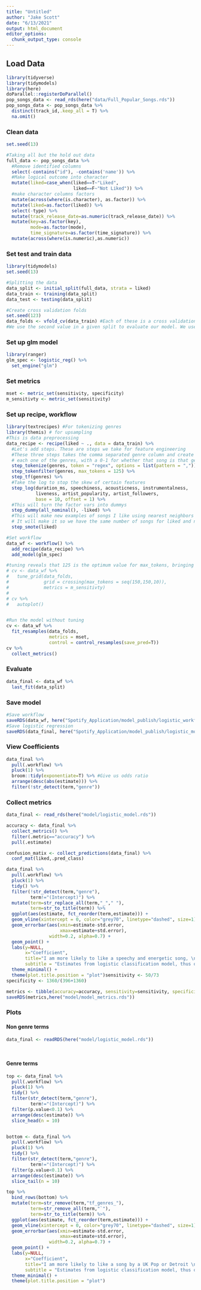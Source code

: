 ```yaml
---
title: "Untitled"
author: "Jake Scott"
date: "6/13/2021"
output: html_document
editor_options: 
  chunk_output_type: console
---
```

## Load Data
```r
library(tidyverse)
library(tidymodels)
library(here)
doParallel::registerDoParallel()
pop_songs_data <- read_rds(here("data/Full_Popular_Songs.rds"))
pop_songs_data <- pop_songs_data %>% 
  distinct(track_id,.keep_all = T) %>% 
  na.omit()
```


### Clean data
```r
set.seed(13)

#Taking all but the hold out data
full_data <- pop_songs_data %>% 
  #Remove identified columns
  select(-contains("id"), -contains('name')) %>%
  #Make logical outcome into character
  mutate(liked=case_when(liked==T~"Liked",
                         liked==F~"Not Liked")) %>% 
  #make character columns factors
  mutate(across(where(is.character), as.factor)) %>% 
  mutate(liked=as.factor(liked)) %>% 
  select(-type) %>% 
  mutate(track_release_date=as.numeric(track_release_date)) %>% 
  mutate(key=as.factor(key),
         mode=as.factor(mode),
         time_signature=as.factor(time_signature)) %>% 
  mutate(across(where(is.numeric),as.numeric))

```


### Set test and train data

```r
library(tidymodels)
set.seed(13)

#Splitting the data
data_split <- initial_split(full_data, strata = liked)
data_train <- training(data_split)
data_test <- testing(data_split)

#Create cross validation folds
set.seed(123)
data_folds <- vfold_cv(data_train) #Each of these is a cross validation fold. With a training and hold out for each fold.
#We use the second value in a given split to evaluate our model. We use it to compare and tune data. We save the test data for the very end. The resample things we use every time thru our modeling process to make choices
```



### Set up glm model
```r
library(ranger)
glm_spec <- logistic_reg() %>% 
  set_engine("glm")
```


### Set metrics
```r
mset <- metric_set(sensitivity, specificity)
m_sensitivty <- metric_set(sensitivity)
```


### Set up recipe, workflow
```r
library(textrecipes) #For tokenizing genres
library(themis) # for upsampling
#This is data preprocessing
data_recipe <- recipe(liked ~ ., data = data_train) %>% 
  #Let's add steps. These are steps we take for feature engineering
  #These three steps takes the comma separated genre column and create a column for 
  # each one of the genres, with a 0-1 for whether that song is that genre
  step_tokenize(genres, token = "regex", options = list(pattern = ",")) %>% 
  step_tokenfilter(genres, max_tokens = 125) %>% 
  step_tf(genres) %>% 
  #Take the log to stop the skew of certain features
  step_log(duration_ms, speechiness, acousticness, instrumentalness, 
           liveness, artist_popularity, artist_followers, 
           base = 10, offset = 1) %>% 
  #This will turn the factor vars into dummys
  step_dummy(all_nominal(), -liked) %>% 
  #This will make new examples of songs I like using nearest neighbors of the already-existing songs I do like.
  # It will make it so we have the same number of songs for liked and not liked, adding to the liked using nearest neighbors
  step_smote(liked)

#Set workflow
data_wf <- workflow() %>% 
  add_recipe(data_recipe) %>% 
  add_model(glm_spec)

#tuning reveals that 125 is the optimum value for max_tokens, bringing sensitivity from 0.67 to 0.683
# cv <- data_wf %>% 
#   tune_grid(data_folds, 
#             grid = crossing(max_tokens = seq(150,150,10)),
#             metrics = m_sensitivty)
# 
# cv %>% 
#   autoplot()


#Run the model without tuning
cv <- data_wf %>%
  fit_resamples(data_folds,
                metrics = mset,
                control = control_resamples(save_pred=T))
cv %>%
  collect_metrics()
```


### Evaluate
```r
data_final <- data_wf %>% 
  last_fit(data_split)
```

### Save model

```r
#Save workflow
saveRDS(data_wf, here("Spotify_Application/model_publish/logistic_workflow.rds"))
#Save logistic regression
saveRDS(data_final, here("Spotify_Application/model_publish/logistic_model.rds"))
```

### View Coefficients
```r
data_final %>% 
  pull(.workflow) %>% 
  pluck(1) %>% 
  broom::tidy(exponentiate=T) %>% #Give us odds ratio 
  arrange(desc(abs(estimate))) %>% 
  filter(!str_detect(term,"genre"))

```

### Collect metrics
```r
data_final <- read_rds(here("model/logistic_model.rds"))

accuracy <- data_final %>% 
  collect_metrics() %>% 
  filter(.metric=="accuracy") %>% 
  pull(.estimate)

confusion_matix <- collect_predictions(data_final) %>% 
  conf_mat(liked,.pred_class) 

data_final %>% 
  pull(.workflow) %>% 
  pluck(1) %>% 
  tidy() %>% 
  filter(!str_detect(term,"genre"), 
         term!="(Intercept)") %>% 
  mutate(term=str_replace_all(term,"_"," "),
         term=str_to_title(term)) %>% 
  ggplot(aes(estimate, fct_reorder(term,estimate))) +
  geom_vline(xintercept = 0, color="grey70", linetype="dashed", size=1) +
  geom_errorbar(aes(xmin=estimate-std.error,
                    xmax=estimate+std.error),
                width=0.2, alpha=0.7) +
  geom_point() +
  labs(y=NULL,
       x="Coefficient",
       title="I am more likely to like a speechy and energetic song, \nless likely to like a long song from a popular artist",
       subtitle = "Estimates from logistic classification model, thus one should focus \non direction and magnitude") +
  theme_minimal() +
  theme(plot.title.position = "plot")sensitivity <- 50/73
specificity <- 1360/(396+1360)

metrics <- tibble(accuracy=accuracy, sensitivity=sensitivity, specificity=specificity)
saveRDS(metrics,here("model/model_metrics.rds"))

```


### Plots

#### Non genre terms
```r
data_final <- readRDS(here("model/logistic_model.rds"))




```

#### Genre terms
```r
top <- data_final %>% 
  pull(.workflow) %>% 
  pluck(1) %>% 
  tidy() %>% 
  filter(str_detect(term,"genre"), 
         term!="(Intercept)") %>% 
  filter(p.value<0.1) %>% 
  arrange(desc(estimate)) %>% 
  slice_head(n = 10)


bottom <- data_final %>% 
  pull(.workflow) %>% 
  pluck(1) %>% 
  tidy() %>% 
  filter(str_detect(term,"genre"), 
         term!="(Intercept)") %>% 
  filter(p.value<0.1) %>% 
  arrange(desc(estimate)) %>% 
  slice_tail(n = 10)

top %>% 
  bind_rows(bottom) %>% 
  mutate(term=str_remove(term,"tf_genres_"),
         term=str_remove_all(term,"`"),
         term=str_to_title(term)) %>% 
  ggplot(aes(estimate, fct_reorder(term,estimate))) +
  geom_vline(xintercept = 0, color="grey70", linetype="dashed", size=1) +
  geom_errorbar(aes(xmin=estimate-std.error,
                    xmax=estimate+std.error),
                width=0.2, alpha=0.7) +
  geom_point() +
  labs(y=NULL,
       x="Coefficient",
       title="I am more likely to like a song by a UK Pop or Detroit \nHip Hop artist, but not from a Metropopolis or Emo artist",
       subtitle = "Estimates from logistic classification model, thus one should focus \non direction and magnitude") +
  theme_minimal() +
  theme(plot.title.position = "plot")
```